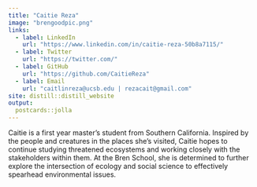 ```yaml
---
title: "Caitie Reza"
image: "brengoodpic.png"
links:
  - label: LinkedIn
    url: "https://www.linkedin.com/in/caitie-reza-50b8a7115/"
  - label: Twitter
    url: "https://twitter.com/"
  - label: GitHub
    url: "https://github.com/CaitieReza"
  - label: Email
    url: "caitlinreza@ucsb.edu | rezacait@gmail.com"
site: distill::distill_website
output:
  postcards::jolla
---
```

 
Caitie is a first year master’s student from Southern California. Inspired by the people and creatures in the places she’s visited, Caitie hopes to continue studying threatened ecosystems and working closely with the stakeholders within them. At the Bren School, she is determined to further explore the intersection of ecology and social science to effectively spearhead environmental issues.

